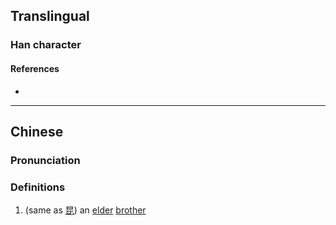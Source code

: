 {{character info}}
==Translingual==

===Han character===
{{Han char|rn=10|rad=儿|as=08|sn=10|four=|canj=RURHU|ids=⿰兄兄}}

====References====
* {{Han ref|kx=0125.190|hdz=10273.120|uh=34AD|ud=13485}}

----

==Chinese==
{{zh-forms}}

===Pronunciation===
{{zh-pron
|m=
|c=kwaan1,leoi4
|mc=
|oc=
|ma=
|cat=n
}}

===Definitions===
{{zh-hanzi}}

# (same as [[昆]]) an [[elder]] [[brother]]